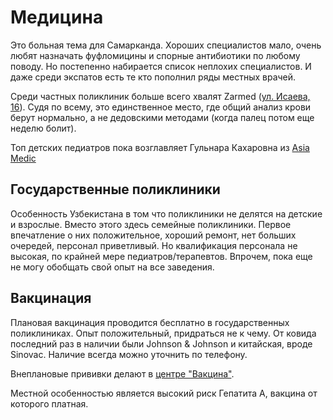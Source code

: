 # Медицина

Это больная тема для Самарканда. Хороших специалистов мало, очень любят
назначать фуфломицины и спорные антибиотики по любому поводу. Но постепенно
набирается список неплохих специалистов. И даже среди экспатов есть те кто
пополнил ряды местных врачей.

Среди частных поликлиник больше всего хвалят Zarmed
([ул. Исаева, 16](https://yandex.uz/maps/org/13540443235)). Судя по всему, это
единственное место, где общий анализ крови берут нормально, а не дедовскими
методами (когда палец потом еще неделю болит).

Топ детских педиатров пока возглавляет Гульнара Кахаровна из
[Asia Medic](https://yandex.uz/maps/org/azia_medik/)

## Государственные поликлиники

Особенность Узбекистана в том что поликлиники не делятся на детские и взрослые.
Вместо этого здесь семейные поликлиники. Первое впечатление о них положительное,
хороший ремонт, нет больших очередей, персонал приветливый. Но квалификация
персонала не высокая, по крайней мере педиатров/терапевтов. Впрочем, пока еще не
могу обобщать свой опыт на все заведения.

## Вакцинация

Плановая вакцинация проводится бесплатно в государственных поликлиниках. Опыт
положительный, придраться не к чему. От ковида последний раз в наличии были
Johnson & Johnson и китайская, вроде Sinovac. Наличие всегда можно уточнить по
телефону.

Внеплановые прививки делают в
[центре "Вакцина"](https://yandex.uz/navi/org/147440342790).

Местной особенностью является высокий риск Гепатита А, вакцина от которого
платная.
